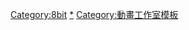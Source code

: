 {{Navbox
|name = 8bit
|title = [[8bit]]
|titlestyle = background:skyblue
|groupstyle = background:#d0e5f5
|bodyclass = hlist hlist-hyphen
|group1 = 電視動畫
|list1 = 
* [[IS〈Infinite Stratos〉|IS〈Infinite Stratos〉系列]]
* [[創聖機械天使EVOL|-{zh-cn:创圣的大天使EVOL;zh-tw:創聖機械天使EVOL;zh-hk:創聖大天使EVOL;}-]]
* [[武裝神姬]]
* [[前進吧！登山少女|前進吧！登山少女系列]]
* [[Walkure Romanze 少女騎士物語|Walkure Romanze]]
* [[東京闇鴉]]
* [[灰色的果實]]
* [[絕對雙刃]]
* [[灰色的迷宮]]
* [[灰色的樂園]]
* [[彗星·路西法]]
* [[少年女僕]]
* [[Rewrite]]
* [[騎士&魔法]]
* [[小木乃伊到我家]]
* [[關於我轉生變成史萊姆這檔事]]
* [[星合之空]]
* [[神推偶像登上武道館我就死而無憾]]
* [[魔法科高中的劣等生|魔法科高中的劣等生 來訪者篇]]
* [[BLUE LOCK 藍色監獄]]
|group2 = OVA動畫
|list2 = 
* [[IS〈Infinite Stratos〉|IS〈Infinite Stratos〉系列]]
|group3 = 劇場版動畫
|list3 = 
* [[超时空要塞Frontier|超時空要塞F 虛空歌姬]]
* [[劇場版 魔法科高中的劣等生 呼喚繁星的少女]]
|group4 = 相關項目
|list4 = 
* [[SATELIGHT]]
}}<includeonly>
[[Category:8bit]]
</includeonly><noinclude>
[[Category:8bit|*]]
[[Category:動畫工作室模板]]
</noinclude>